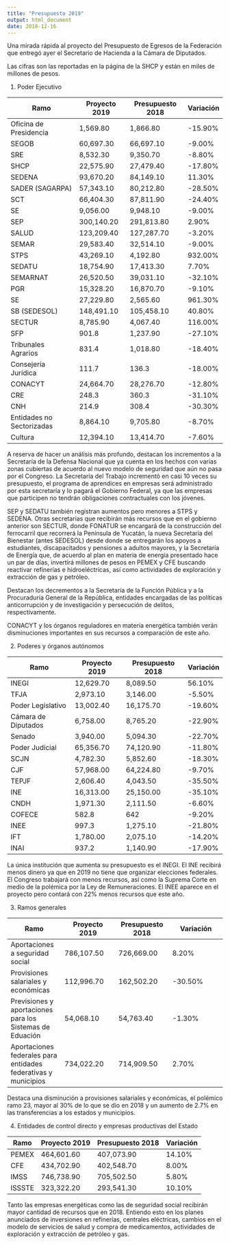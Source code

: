 ```yaml
---
title: "Presupuesto 2019"
output: html_document
date: 2018-12-16
---
```


Una mirada rápida al proyecto del Presupuesto de Egresos de la Federación que entregó ayer el Secretario de Hacienda a la Cámara de Diputados.

Las cifras son las reportadas en la página de la SHCP y están en miles de millones de pesos.

1. Poder Ejecutivo


 Ramo	|	Proyecto 2019|	Presupuesto 2018 |	Variación
 --|--|--|--
 Oficina de Presidencia|1,569.80|1,866.80|-15.90%
SEGOB|	60,697.30	|66,697.10|	-9.00%
SRE|	8,532.30|	9,350.70|	-8.80%
SHCP|	22,575.90|	27,479.40	|-17.80%
SEDENA|93,670.20|	84,149.10|	11.30%
SADER (SAGARPA)|	57,343.10|	80,212.80	|-28.50%
SCT|	66,404.30	|87,811.90|	-24.40%
SE|	9,056.00|	9,948.10|	-9.00%
SEP|	300,140.20|	291,813.80|	2.90%
SALUD|123,209.40|	127,287.70|	-3.20%
SEMAR|	29,583.40	|32,514.10|	-9.00%
STPS|	43,269.10	|4,192.80	|932.00%
SEDATU|	18,754.90	|17,413.30|	7.70%
SEMARNAT|26,520.50|	39,031.10	|-32.10%
PGR|	15,328.20|	16,870.70	|-9.10%
SE|27,229.80|	2,565.60|	961.30%
SB (SEDESOL)|148,491.10	|105,458.10	|40.80%
SECTUR|	8,785.90|	4,067.40|	116.00%
SFP|	901.8	|1,237.90	|-27.10%
Tribunales Agrarios|831.4	|1,018.80	|-18.40%
Consejería Jurídica |111.7	|136.3|	-18.00%
CONACYT|	24,664.70	|28,276.70|	-12.80%
CRE|	248.3	|360.3|	-31.10%
CNH|	214.9	|308.4|	-30.30%
Entidades no Sectorizadas|	8,864.10|	9,705.80	|-8.70%
Cultura|	12,394.10|	13,414.70	|-7.60%

A reserva de hacer un análisis más profundo, destacan los incrementos a la Secretaría de la Defensa Nacional que ya cuenta en los hechos con varias zonas cubiertas de acuerdo al nuevo modelo de seguridad que aún no pasa por el Congreso. La Secretaría del Trabajo incrementó en casi 10 veces su presupuesto, el programa de aprendices en empresas será administrado por esta secretaría y lo pagará el Gobierno Federal, ya que las empresas que participen no tendrán obligaciones contractuales con los jóvenes.

SEP y SEDATU también registran aumentos pero menores a STPS y SEDENA. Otras secretarías que recibirán más recursos que en el gobierno anterior son SECTUR, donde FONATUR se encargará de la construcción del ferrocarril que recorrerá la Península de Yucatán, la nueva Secretaría del Bienestar (antes SEDESOL) desde donde se entregarán los apoyos a estudiantes, discapacitados y pensiones a adultos mayores, y la Secretaría de Energía que, de acuerdo al plan en materia de energía presentado hace un par de días, invertirá millones de pesos en PEMEX y CFE buscando reactivar refinerías e hidroeléctricas, así como actividades de exploración y extracción de gas y petróleo.

Destacan los decrementos a la Secretaría de la Función Pública y a la Procuraduría General de la República, entidades encargadas de las políticas anticorrupción y de investigación y persecución de delitos, respectivamente.

CONACYT y los órganos reguladores en materia energética también verán disminuciones importantes en sus recursos a comparación de este año.

2. Poderes y órganos autónomos

Ramo	|	Proyecto 2019|	Presupuesto 2018 |	Variación
 --|--|--|--
INEGI|	12,629.70	|8,089.50	|56.10%
TFJA|2,973.10	|3,146.00	|-5.50%
Poder Legislativo|	13,002.40	|16,175.70|	-19.60%
Cámara de Diputados	|	6,758.00|	8,765.20|	-22.90%
Senado|	3,940.00|	5,094.30|	-22.70%
Poder Judicial|	65,356.70	|74,120.90|	-11.80%
SCJN|	4,782.30|	5,852.60|	-18.30%
CJF|	57,968.00	|64,224.80|	-9.70%
TEPJF	|2,606.40	|4,043.50|	-35.50%
INE|	16,313.00	|25,150.00|	-35.10%
CNDH|	1,971.30|	2,111.50|	-6.60%
COFECE|	582.8	|642|	-9.20%
INEE|	997.3	|1,275.10|	-21.80%
IFT|	1,780.00|	2,075.10|	-14.20%
INAI|	937.2	|1,140.90	|-17.90%

La única institución que aumenta su presupuesto es el INEGI. El INE recibirá menos dinero ya que en 2019 no tiene que organizar elecciones federales. El Congreso trabajará con menos recursos, así como la Suprema Corte en medio de la polémica por la Ley de Remuneraciones. El INEE aparece en el proyecto pero contará con 22% menos recursos que este año.

3. Ramos generales

Ramo	|	Proyecto 2019|	Presupuesto 2018 |	Variación
 --|--|--|--
Aportaciones a seguridad social|	786,107.50|	726,669.00|	8.20%
Provisiones salariales y económicas|	112,996.70|	162,502.20|	-30.50%
Previsiones y aportaciones para los Sistemas de Eduación |	54,068.10	|54,763.40	|-1.30%
Aportaciones federales para entidades federativas y municipios	|	734,022.20|	714,909.50|	2.70%

Destaca una disminución a provisiones salariales y económicas, el polémico ramo 23, mayor al 30% de lo que se dio en 2018 y un aumento de 2.7% en las transferencias a los estados y municipios.

4. Entidades de control directo y empresas productivas del Estado

Ramo	|	Proyecto 2019|	Presupuesto 2018 |	Variación
 --|--|--|--
PEMEX	|	464,601.60|	407,073.90|	14.10%
CFE	|	434,702.90|	402,548.70	|8.00%
IMSS |	746,738.90|	705,502.50|	5.80%
ISSSTE|	323,322.20|	293,541.30	|10.10%

Tanto las empresas energéticas como las de seguridad social recibirán mayor cantidad de recursos que en 2018. Entiendo esto en los planes anunciados de inversiones en refinerías, centrales eléctricas, cambios en el modelo de servicios de salud y compra de medicamentos, actividades de exploración y extracción de petróleo y gas.

